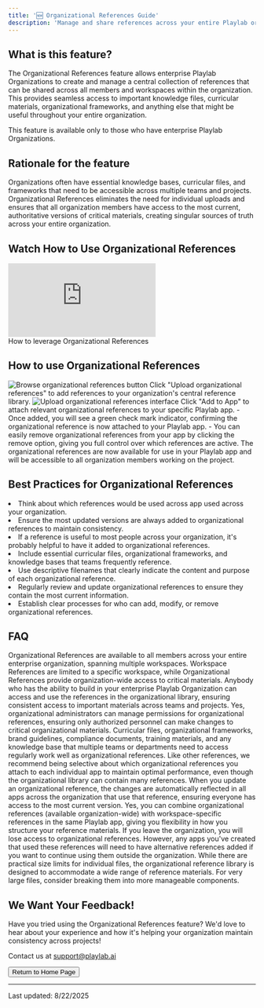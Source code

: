 ```yaml
---
title: '🆕 Organizational References Guide'
description: 'Manage and share references across your entire Playlab organization'
---
```


## <Icon icon="bell-on" size="24" className="inline-block align-text-bottom" /> What is this feature?

The Organizational References feature allows enterprise Playlab Organizations to create and manage a central collection of references that can be shared across all members and workspaces within the organization. This provides seamless access to important knowledge files, curricular materials, organizational frameworks, and anything else that might be useful throughout your entire organization.

<Note>This feature is available only to those who have enterprise Playlab Organizations.</Note>

## <Icon icon="lightbulb" size="24" className="inline-block align-text-bottom" /> Rationale for the feature

Organizations often have essential knowledge bases, curricular files, and frameworks that need to be accessible across multiple teams and projects. Organizational References eliminates the need for individual uploads and ensures that all organization members have access to the most current, authoritative versions of critical materials, creating singular sources of truth across your entire organization.

## <Icon icon="video" size="24" className="inline-block align-text-bottom" /> Watch How to Use Organizational References

<Frame>
  <iframe 
    src="https://drive.google.com/file/d/16PLS0VYYngHJ72CJ5Lt0pYypOK0xCyfY/preview" 
    frameborder="0" 
    webkitallowfullscreen 
    mozallowfullscreen 
    allowfullscreen 
    style={{ width: "100%", height: "400px" }}
  ></iframe>
  <figcaption>How to leverage Organizational References</figcaption>
</Frame>

## <Icon icon="eye" size="24" className="inline-block align-text-bottom" /> How to use Organizational References

<Steps>
    <Step title="Log into your Playlab account with enterprise organization access">
  </Step>
  <Step title="Open your Playlab Builder">
  </Step>
  <Step title="Click the References icon on the right sidebar">
  </Step>
  <Step title="Select 'Browse libraries' to access your organization's reference library">
    <Frame>
      <img src="/images/browse libraries.png" alt="Browse organizational references button" />
    </Frame>
  </Step>
  <Step title="Upload references to your organizational library">
    Click "Upload organizational references" to add references to your organization's central reference library.
    <Frame>
      <img src="/images/addorgreferences.png" alt="Upload organizational references interface" />
    </Frame>
  </Step>
  <Step title="Add references to your app with one click">
    Click "Add to App" to attach relevant organizational references to your specific Playlab app.
    - Once added, you will see a green check mark indicator, confirming the organizational reference is now attached to your Playlab app.
    - You can easily remove organizational references from your app by clicking the remove option, giving you full control over which references are active.
  </Step>
  <Step title="Continue building your app">
    The organizational references are now available for use in your Playlab app and will be accessible to all organization members working on the project.
  </Step>
</Steps>

## <Icon icon="lightbulb" size="24" className="inline-block align-text-bottom" /> Best Practices for Organizational References

<li>Think about which references would be used across app used across your organization.</li>
<li>Ensure the most updated versions are always added to organizational references to maintain consistency.</li>
<li>If a reference is useful to most people across your organization, it's probably helpful to have it added to organizational references.</li>
<li>Include essential curricular files, organizational frameworks, and knowledge bases that teams frequently reference.</li>
<li>Use descriptive filenames that clearly indicate the content and purpose of each organizational reference.</li>
<li>Regularly review and update organizational references to ensure they contain the most current information.</li>
<li>Establish clear processes for who can add, modify, or remove organizational references.</li>

## <Icon icon="circle-question" size="24" className="inline-block align-text-bottom" /> FAQ

<Accordion title="What makes Organizational References different from Workspace References?">
  Organizational References are available to all members across your entire enterprise organization, spanning multiple workspaces. Workspace References are limited to a specific workspace, while Organizational References provide organization-wide access to critical materials.
</Accordion>

<Accordion title="Who can access Organizational References?">
  Anybody who has the ability to build in your enterprise Playlab Organization can access and use the references in the organizational library, ensuring consistent access to important materials across teams and projects.
</Accordion>

<Accordion title="Can I control who can add or modify Organizational References?">
  Yes, organizational administrators can manage permissions for organizational references, ensuring only authorized personnel can make changes to critical organizational materials.
</Accordion>

<Accordion title="What types of materials work best as Organizational References?">
  Curricular files, organizational frameworks, brand guidelines, compliance documents, training materials, and any knowledge base that multiple teams or departments need to access regularly work well as organizational references.
</Accordion>

<Accordion title="How do Organizational References impact app performance?">
  Like other references, we recommend being selective about which organizational references you attach to each individual app to maintain optimal performance, even though the organizational library can contain many references.
</Accordion>

<Accordion title="What happens when I update an Organizational Reference?">
  When you update an organizational reference, the changes are automatically reflected in all apps across the organization that use that reference, ensuring everyone has access to the most current version.
</Accordion>

<Accordion title="Can I use both Organizational and Workspace References in the same app?">
  Yes, you can combine organizational references (available organization-wide) with workspace-specific references in the same Playlab app, giving you flexibility in how you structure your reference materials.
</Accordion>

<Accordion title="What happens if I leave the organization?">
  If you leave the organization, you will lose access to organizational references. However, any apps you've created that used these references will need to have alternative references added if you want to continue using them outside the organization.
</Accordion>

<Accordion title="Are there size limits for Organizational References?">
  While there are practical size limits for individual files, the organizational reference library is designed to accommodate a wide range of reference materials. For very large files, consider breaking them into more manageable components.
</Accordion>

## <Icon icon="comment-dots" size="24" className="inline-block align-text-bottom" /> We Want Your Feedback!

<Info>
  Have you tried using the Organizational References feature? We'd love to hear about your experience and how it's helping your organization maintain consistency across projects!

  Contact us at [support@playlab.ai](mailto:support@playlab.ai)
</Info>

<div className="mt-8">
  <Button href="../index.md">Return to Home Page</Button>
</div>

---
Last updated: 8/22/2025